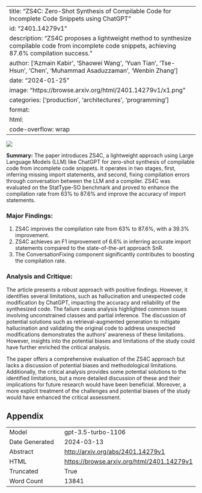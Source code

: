 
---
title: "ZS4C: Zero-Shot Synthesis of Compilable Code for Incomplete Code Snippets using ChatGPT"
id: "2401.14279v1"
description: "ZS4C proposes a lightweight method to synthesize compilable code from incomplete code snippets, achieving 87.6% compilation success."
author: ['Azmain Kabir', 'Shaowei Wang', 'Yuan Tian', 'Tse-Hsun', 'Chen', 'Muhammad Asaduzzaman', 'Wenbin Zhang']
date: "2024-01-25"
image: "https://browse.arxiv.org/html/2401.14279v1/x1.png"
categories: ['production', 'architectures', 'programming']
format:
  html:
    code-overflow: wrap
---

![](https://browse.arxiv.org/html/2401.14279v1/x1.png)

**Summary:**
The paper introduces ZS4C, a lightweight approach using Large Language Models (LLM) like ChatGPT for zero-shot synthesis of compilable code from incomplete code snippets. It operates in two stages, first, inferring missing import statements, and second, fixing compilation errors through conversation between the LLM and a compiler. ZS4C was evaluated on the StatType-SO benchmark and proved to enhance the compilation rate from 63% to 87.6% and improve the accuracy of import statements.

### Major Findings:
1. ZS4C improves the compilation rate from 63% to 87.6%, with a 39.3% improvement.
2. ZS4C achieves an F1 improvement of 6.6% in inferring accurate import statements compared to the state-of-the-art approach SnR.
3. The ConversationFixing component significantly contributes to boosting the compilation rate.

### Analysis and Critique:
The article presents a robust approach with positive findings. However, it identifies several limitations, such as hallucination and unexpected code modification by ChatGPT, impacting the accuracy and reliability of the synthesized code. The failure cases analysis highlighted common issues involving unconstrained classes and partial inference. The discussion of potential solutions such as retrieval-augmented generation to mitigate hallucination and validating the original code to address unexpected modifications demonstrates the authors' awareness of these limitations. However, insights into the potential biases and limitations of the study could have further enriched the critical analysis.

The paper offers a comprehensive evaluation of the ZS4C approach but lacks a discussion of potential biases and methodological limitations. Additionally, the critical analysis provides some potential solutions to the identified limitations, but a more detailed discussion of these and their implications for future research would have been beneficial. Moreover, a more explicit treatment of the challenges and potential biases of the study would have enhanced the critical assessment.

## Appendix

|          |          |
|----------|----------|
| Model     | gpt-3.5-turbo-1106       |
| Date Generated     | 2024-03-13       |
| Abstract | [http://arxiv.org/abs/2401.14279v1](http://arxiv.org/abs/2401.14279v1)        |
| HTML     | [https://browse.arxiv.org/html/2401.14279v1](https://browse.arxiv.org/html/2401.14279v1)       |
| Truncated       | True       |
| Word Count       | 13841       |